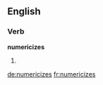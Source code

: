 ==English==

===Verb===
'''numericizes'''

# {{en-third-person singular of|numericize}}

[[de:numericizes]]
[[fr:numericizes]]